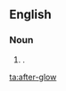 ==English==

===Noun===
{{en-noun}}

# {{alternative spelling of|afterglow|lang=en}}.

[[ta:after-glow]]